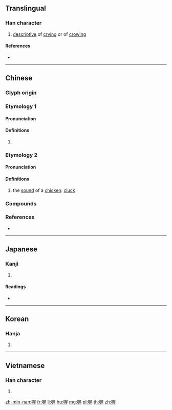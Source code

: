 ==Translingual==

===Han character===
{{Han char|rn=30|rad=口|as=09|sn=12|four=67014|canj=RSMG|ids=⿰口屋}}

# [[descriptive]] of [[cry]]ing or of [[crow]]ing

====References====
* {{Han ref|kx=0198.240|dkj=03940|dj=0420.120|hdz=10662.120|uh=5594|ud=21908|bh=B3E1|bd=46049}}

----

==Chinese==
{{zh-forms}}

===Glyph origin===
{{Han etym}}

===Etymology 1===

====Pronunciation====
{{zh-pron
|m=ō
|c=o1
|cat=part
}}

====Definitions====
{{zh-hanzi}}

# {{n-g|[[particle|Particle]] [[convey]]ing [[realization]].}}

===Etymology 2===

====Pronunciation====
{{zh-pron
|m=wò,wū
|c=ak1,ok1,ngak1
|mc=y
|oc=y
|cat=n
}}

====Definitions====
{{zh-hanzi}}

# the [[sound]] of a [[chicken]]: [[cluck]]

===Compounds===
{{zh-der|喔嚄|喔咿嚅唲|呃喔|喔喲|喔唷|喔喔|喔咿|喔呀|咿喔}}

===References===
* {{R:yue:Hanzi}}

----

==Japanese==

===Kanji===
{{ja-kanji|grade=|rs=口09}}

# {{defn|lang=ja|sort=口09}}

====Readings====
* {{ja-readings|on=[[あく]] (aku), [[らく]] (raku), [[おく]] (oku)|kun=}}

----

==Korean==

===Hanja===
{{ko-hanja|hangeul=악|rv=ak|mr=ak}}

# {{defn|lang=ko|sort=口09}}

----

==Vietnamese==

===Han character===
{{vi-hantu|[[ác]], [[ộc]], [[ọt]], [[ốc]], [[ủ]]|rs=口09}}

# {{defn|lang=vi|sort=口09}}

[[zh-min-nan:喔]]
[[fr:喔]]
[[li:喔]]
[[hu:喔]]
[[mg:喔]]
[[pl:喔]]
[[th:喔]]
[[zh:喔]]
